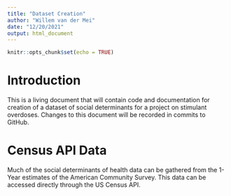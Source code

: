 ```yaml
---
title: "Dataset Creation"
author: "Willem van der Mei"
date: "12/20/2021"
output: html_document
---
```


```r
knitr::opts_chunk$set(echo = TRUE)
```

# Introduction

This is a living document that will contain code and documentation for creation of a dataset of social determinants for a project on stimulant overdoses. Changes to this document will be recorded in commits to GitHub.

# Census API Data

Much of the social determinants of health data can be gathered from the 1-Year estimates of the American Community Survey. This data can be accessed directly through the US Census API.

